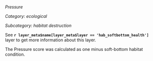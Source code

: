 *Pressure*

*Category: ecological*

*Subcategory: habitat destruction*

See **`r layer_meta$name[layer_meta$layer == 'hab_softbottom_health']`** layer to get more information about this layer.

The Pressure score was calculated as one minus soft-bottom habitat condition.